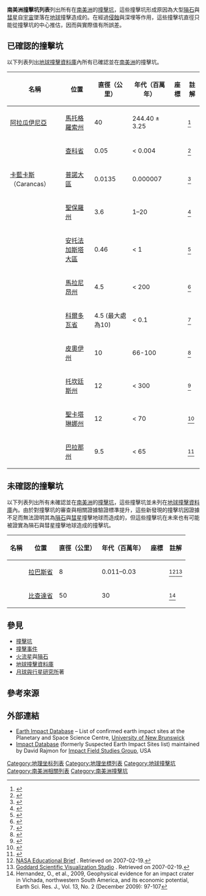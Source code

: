'''南美洲撞擊坑列表'''列出所有在[[南美洲|南美洲]]的[[撞擊坑|撞擊坑]]，這些撞擊坑形成原因為大型[[隕石|隕石]]與[[彗星|彗星]]自[[宇宙|宇宙]]墜落在[[地球|地球]]撞擊造成的。在經過[[侵蝕|侵蝕]]與深埋等作用，這些撞擊坑直徑只能從撞擊坑的{{le|輪緣 (撞擊坑)|rim (craters)|輪緣}}中心推估，因而與實際值有所誤差。
{{GeoGroup}}

==已確認的撞擊坑==
以下列表列出[[地球撞擊資料庫|地球撞擊資料庫]]內所有已確認並在[[南美洲|南美洲]]的撞擊坑。

{| class="wikitable sortable"
!名稱
!位置
!直徑（公里）
!年代（百萬年）
!座標
!註解
|-
|[[阿拉瓜伊尼亞隕石坑|阿拉瓜伊尼亞]]
|{{BRA}}[[馬托格羅索州|馬托格羅索州]]
|40
|244.40 ± 3.25 
|align=right| {{coord|16|47|S|52|59|W|name=Araguainha}}
|<ref>{{Cite web |title =Araguainha |url =http://www.passc.net/EarthImpactDatabase/araguainha.html |work =[[地球撞擊資料庫|地球撞擊資料庫]] |accessdate = |archive-url =https://web.archive.org/web/20111228132754/http://www.passc.net/EarthImpactDatabase/araguainha.html |archive-date =2011-12-28 |dead-url =yes }}</ref>
|-
|{{le|坎波·德爾謝洛隕石坑|Campo del Cielo crater|坎波·德爾謝洛}}
|{{ARG}}[[查科省|查科省]]
|0.05
|< 0.004
|align=right| {{coord|27|38|S|61|42|W|name=Campo del Cielo}}
|<ref>{{Cite web |title =Campo Del Cielo |url =http://www.passc.net/EarthImpactDatabase/campodelcielo.html |work =[[地球撞擊資料庫|地球撞擊資料庫]] |accessdate = |archive-url =https://web.archive.org/web/20111027200318/http://www.passc.net/EarthImpactDatabase/campodelcielo.html |archive-date =2011-10-27 |dead-url =yes }}</ref>
|-
|[[卡藍卡斯撞擊事件|卡藍卡斯]]（Carancas）
|{{PER}}[[普諾大區|普諾大區]]
|0.0135
|0.000007 
|align=right| {{coord|16|39|52|S|69|02|38|W|name=Carancas}}
|<ref>{{Cite web |title =Carancas |url =http://www.passc.net/EarthImpactDatabase/carancas.html |work =[[地球撞擊資料庫|地球撞擊資料庫]] |accessdate = |archive-url =https://web.archive.org/web/20160304113416/http://www.passc.net/EarthImpactDatabase/carancas.html |archive-date =2016-03-04 |dead-url =yes }}</ref>
|-
|{{le|科洛尼亞撞擊坑|Colônia crater|科洛尼亞}}
|{{BRA}}[[聖保羅州|聖保羅州]]
|3.6
|1–20 
|align=right| {{coord|23|52|15|S|46|42|30|W|name=Colônia}}
|<ref>{{Cite web |title =Colônia |url =http://www.passc.net/EarthImpactDatabase/colonia.html |work =[[地球撞擊資料庫|地球撞擊資料庫]] |accessdate = |archive-url =https://web.archive.org/web/20160326203544/http://www.passc.net/EarthImpactDatabase/colonia.html |archive-date =2016-03-26 |dead-url =yes }}</ref>
|-
|{{le|馬土拉奇撞擊坑|Monturaqui crater|馬土拉奇}}
|{{CHI}}[[安托法加斯塔大區|安托法加斯塔大區]]
|0.46
|< 1
|align=right| {{coord|23|56|S|68|16|W|name=Monturaqui}}
|<ref>{{Cite web |title =Monturaqui |url =http://www.passc.net/EarthImpactDatabase/monturaqui.html |work =[[地球撞擊資料庫|地球撞擊資料庫]] |accessdate = |archive-url =https://web.archive.org/web/20160303225427/http://www.passc.net/EarthImpactDatabase/monturaqui.html |archive-date =2016-03-03 |dead-url =yes }}</ref>
|-
|{{le|里亞尚撞擊坑|Riachão Ring|里亞尚}}
|{{BRA}}[[馬拉尼昂州|馬拉尼昂州]]
|4.5
|< 200 
|align=right| {{coord|7|43|S|46|39|W|name=Riachao Ring}}
|<ref>{{Cite web |title =Riachão Ring |url =http://www.passc.net/EarthImpactDatabase/riachaoring.html |work =[[地球撞擊資料庫|地球撞擊資料庫]] |accessdate = |archive-url =https://web.archive.org/web/20180701022316/http://www.passc.net/EarthImpactDatabase/riachaoring.html |archive-date =2018-07-01 |dead-url =yes }}</ref>
|-
|{{le|里奧夸爾托撞擊坑|Rio Cuarto craters|里奧夸爾托}}
|{{ARG}}[[科爾多瓦省_(阿根廷)|科爾多瓦省]]
|4.5 (最大處為10)
|< 0.1
|align=right| {{coord|32|53|S|64|14|W|name=Rio Cuarto}}
|<ref>{{Cite web |title =Rio Cuarto |url =http://www.passc.net/EarthImpactDatabase/riocuarto.html |work =[[地球撞擊資料庫|地球撞擊資料庫]] |accessdate = |archive-url =https://web.archive.org/web/20160303232859/http://www.passc.net/EarthImpactDatabase/riocuarto.html |archive-date =2016-03-03 |dead-url =yes }}</ref>
|-
|{{link-pl|聖瑪爾塔撞擊坑|Santa Marta (krater)|聖瑪爾塔}}
|{{BRA}}[[皮奧伊州|皮奧伊州]]
|10
|66-100
|align=right| {{coord|10|10|S|45|15|W|name=Santa Marta}}
|<ref>{{Cite web |title =Santa Marta |url =http://www.passc.net/EarthImpactDatabase/santamarta.html |work =[[地球撞擊資料庫|地球撞擊資料庫]] |accessdate = |archive-url =https://web.archive.org/web/20160304191152/http://www.passc.net/EarthImpactDatabase/santamarta.html |archive-date =2016-03-04 |dead-url =yes }}</ref>
|-
|{{le|坎加利亞山撞擊坑|Serra da Cangalha|坎加利亞山}}
|{{BRA}}[[托坎廷斯州|托坎廷斯州]]
|12
|< 300 
|align=right| {{coord|8|5|S|46|52|W|name=Serra da Cangalha}}
|<ref>{{Cite web |title =Serra da Cangalha |url =http://www.passc.net/EarthImpactDatabase/serradacangalha.html |work =[[地球撞擊資料庫|地球撞擊資料庫]] |accessdate = |archive-url =https://web.archive.org/web/20160304044258/http://www.passc.net/EarthImpactDatabase/serradacangalha.html |archive-date =2016-03-04 |dead-url =yes }}</ref>
|-
|{{le|瓦爾熱昂撞擊坑|Vargeão Dome|瓦尔热昂}}
|{{BRA}}[[聖卡塔琳娜州|聖卡塔琳娜州]]
|12
|< 70 
|align=right| {{coord|26|50|S|52|7|W|name=Vargeao Dome}}
|<ref>{{Cite web |title =Vargeão Dome |url =http://www.passc.net/EarthImpactDatabase/vargeaodome.html |work =[[地球撞擊資料庫|地球撞擊資料庫]] |accessdate = |archive-url =https://web.archive.org/web/20160304000738/http://www.passc.net/EarthImpactDatabase/vargeaodome.html |archive-date =2016-03-04 |dead-url =yes }}</ref>
|-
|{{le|比斯塔·阿萊格雷撞擊坑|Vista Alegre crater|比斯塔·阿萊格雷}}
|{{BRA}}[[巴拉那州|巴拉那州]]
|9.5
|< 65
|align=right| {{coord|25|57|S|52|41|W|name=Vista Alegre}}
|<ref>{{Cite web |title =Vista Alegre |url =http://www.passc.net/EarthImpactDatabase/vistaalegre.html |work =[[地球撞擊資料庫|地球撞擊資料庫]] |accessdate = |archive-url =https://web.archive.org/web/20131102184604/http://www.passc.net/EarthImpactDatabase/vistaalegre.html |archive-date =2013-11-02 |dead-url =yes }}</ref>
|}

== 未確認的撞擊坑 ==
以下列表列出所有未確認並在[[南美洲|南美洲]]的[[撞擊坑|撞擊坑]]，這些撞擊坑並未列在[[地球撞擊資料庫|地球撞擊資料庫]]內。由於對撞擊坑的審查與相關證據驗證標準提升，這些新發現的撞擊坑因證據不足而無法證明其為[[隕石|隕石]]與[[彗星|彗星]]撞擊地球而造成的，但這些撞擊坑在未來也有可能被證實為隕石與彗星撞擊地球造成的撞擊坑。

{| class="wikitable sortable"
!名稱
!位置
!直徑（公里）
!年代（百萬年）
!座標
!註解
|-
|{{le|伊圖拉爾德撞擊坑|Iturralde Crater|伊圖拉爾德}}
|{{BOL}}[[拉巴斯省_(玻利維亞)|拉巴斯省]]
|8
|0.011–0.03
|align=right| {{coord|12|35|S|67|40|W|name=Iturralde}}
|<ref name="NASA1">[http://education.gsfc.nasa.gov/experimental/all98invProject.Site/Pages/science-briefs/ed-taliaferro/iturralde.html NASA Educational Brief] {{Wayback|url=http://education.gsfc.nasa.gov/experimental/all98invProject.Site/Pages/science-briefs/ed-taliaferro/iturralde.html |date=20060929052854 }}.  Retrieved on 2007-02-19.</ref><ref name="NASA2">[http://svs.gsfc.nasa.gov/vis/a000000/a000900/a000925/index.html Goddard Scientific Visualization Studio] {{Wayback|url=http://svs.gsfc.nasa.gov/vis/a000000/a000900/a000925/index.html |date=20160302230450 }}. Retrieved on 2007-02-19.</ref>
|-
|{{le|比查達撞擊坑|Vichada Structure|比查達}}
|{{COL}}[[比查達省|比查達省]]
|50
|30 
|align=right| {{coord|4|30|N|69|15|W|name=Vichada}}
|<ref>Hernandez, O., et al., 2009, Geophysical evidence for an impact crater in Vichada, northwestern South America, and its economic potential, Earth Sci. Res. J., Vol. 13, No. 2 (December 2009): 97-107</ref>
|}

== 參見 ==
* [[撞擊坑|撞擊坑]]
* [[撞擊事件|撞擊事件]]
* [[火流星|火流星]]與[[隕石|隕石]]
* [[地球撞擊資料庫|地球撞擊資料庫]]
* [[月球與行星研究所|月球與行星研究所]]著{{le|災難的痕跡|Traces of Catastrophe}}

==參考來源==
{{Reflist|2}}

== 外部連結 ==
* [http://www.unb.ca/passc/ImpactDatabase/ Earth Impact Database]{{Wayback|url=http://www.unb.ca/passc/ImpactDatabase/ |date=20100212233103 }} – List of confirmed earth impact sites at the Planetary and Space Science Centre, [[新不倫瑞克大學|University of New Brunswick]]
* [http://impacts.rajmon.cz Impact Database]{{WebCite|url=https://www.webcitation.org/6IImLA7Kx?url=http://impacts.rajmon.cz/ |date=20130722123307 |dateformat=iso }} (formerly Suspected Earth Impact Sites list) maintained by David Rajmon for [https://web.archive.org/web/20140816123552/http://web.eps.utk.edu/~faculty/ifsg.htm Impact Field Studies Group], USA

{{Impact cratering on Earth}}


[[Category:地理坐标列表|Category:地理坐标列表]]
[[Category:地理坐標列表|Category:地理坐標列表]]
[[Category:地球撞擊坑|Category:地球撞擊坑]]
[[Category:南美洲相關列表|Category:南美洲相關列表]]
[[Category:南美洲撞擊坑|Category:南美洲撞擊坑]]